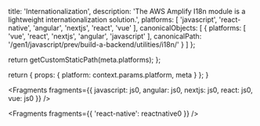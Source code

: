 
  title: 'Internationalization',
  description: 'The AWS Amplify I18n module is a lightweight internationalization solution.',
  platforms: [
    'javascript',
    'react-native',
    'angular',
    'nextjs',
    'react',
    'vue'
  ],
  canonicalObjects: [
    {
      platforms: [
        'vue',
        'react',
        'nextjs',
        'angular',
        'javascript'
      ],
      canonicalPath: '/gen1/javascript/prev/build-a-backend/utilities/i18n/'
    }
  ]
};

  return getCustomStaticPath(meta.platforms);
};

  return {
    props: {
      platform: context.params.platform,
      meta
    }
  };
}


<Fragments
  fragments={{
    javascript: js0,
    angular: js0,
    nextjs: js0,
    react: js0,
    vue: js0
  }}
/>


<Fragments fragments={{ 'react-native': reactnative0 }} />
